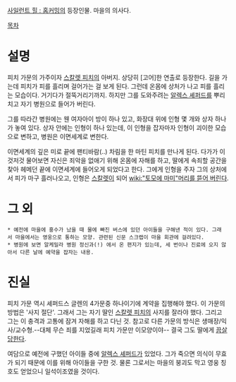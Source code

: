 [[사일런트 힐 : 홈커밍]]의 등장인물. 마을의 의사다.

[[목차]]
= 설명 =
피치 가문의 가주이자 [[스칼렛 피치]]의 아버지. 상당히 [고어]한 연출로 등장한다. 길을 가는데 피치가 피를 흘리며 걸어가는 걸 보게 된다. 그런데 온몸에 상처가 나고 피를 흘리는 모습이다. 거기다가 절뚝거리기까지. 하지만 그를 도와주려는 [[알렉스 셰퍼드]]를 뿌리치고 자기 병원으로 들어가 버린다.

그를 따라간 병원에는 웬 여자아이 방이 하나 있고, 화장대 위에 인형 몇 개와 상자 하나가 놓여 있다. 상자 안에는 인형이 하나 있는데, 이 인형을 잡자마자 인형이 괴이한 모습으로 변하고, 병원은 이면세계로 변한다.

이면세계의 깊은 미로 끝에 팬티바람(..) 차림을 한 마틴 피치를 만나게 된다. 다가가 이것저것 물어보면 자신은 죄악을 없애기 위해 온몸에 자해를 하고, 딸에게 속죄할 공간을 찾아 헤메던 끝에 이면세계에 들어오게 되었다고 한다. 그에게 인형을 주자 그의 상처에서 피가 마구 흘러나오고, 인형은 [[스칼렛]]이 되어 [[wiki:"토모에 마미"머리를 뜯어 버린다]].

= 그 외 =
 * 예전에 마을에 홍수가 났을 때 물에 빠진 버스에 있던 아이들을 구해낸 적이 있다. 그래서 마을에서는 영웅으로 통하는 모양. 관련된 신문 스크랩이 마을 회관에 걸려있다. 
 * 병원에 보면 알케밀라 병원 정신과(!) 에서 온 편지가 있는데, 세 번이나 진료에 오지 않아서 다른 날에 예약을 잡자는 내용.

= 진실 =
피치 가문 역시 셰퍼드스 글렌의 4가문중 하나이기에 계약을 집행해야 했다. 이 가문의 방법은 '사지 절단'. 그래서 그는 자기 딸인 [[스칼렛 피치]]의 사지를 잘라야 했다. 그리고 그는 이 충격과 고통에 잠겨 자해를 하고 다닌 것. 참고로 다른 가문의 방식은 생매장/익사/교수형.--대체 무슨 죄를 지었길래 피치 가문만 이모양이야-- 결국 그도 딸에게 [[끔살]]당한다. 

여담으로 예전에 구했던 아이들 중에 [[알렉스 셰퍼드]]가 있었다. 그가 죽으면 의식이 무효가 되기 때문에 이를 위해 아이들을 구한 것. 물론 그로서는 마을의 붕괴도 막고 영웅 칭호도 얻었으니 일석이조였을 것이다. 
